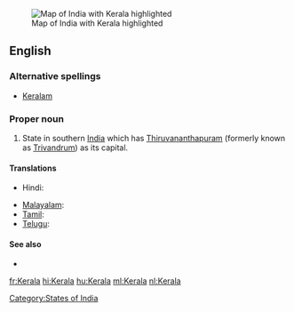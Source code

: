 [[Image:IndiaKerala.png|thumb|Map of India with Kerala highlighted]]
==English==


===Alternative spellings===
*[[Keralam]]

===Proper noun===
{{en-proper noun}}

#State in southern [[India]] which has [[Thiruvananthapuram]] (formerly known as [[Trivandrum]]) as its capital.


====Translations====
{{trans-top|state in southern India}}
* Hindi: {{t+|hi|केरल|sc=Deva|xs=Hindi}}
{{trans-mid}}
* [[Malayalam]]: {{t+|ml|കേരളം|sc=Mlym|xs=Malayalam}}
* [[Tamil]]: {{t|ta|கேரளா|sc=Taml}}
* [[Telugu]]: {{t|te|కేరళ|sc=Telu}}
{{trans-bottom}}

====See also====
*{{pedialite|Kerala}}

[[Category:States of India]]

[[fr:Kerala]]
[[hi:Kerala]]
[[hu:Kerala]]
[[ml:Kerala]]
[[nl:Kerala]]